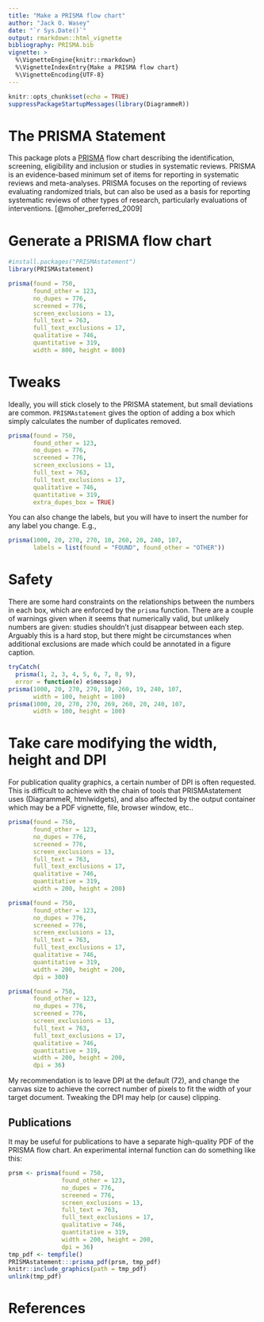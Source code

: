 ```yaml
---
title: "Make a PRISMA flow chart"
author: "Jack O. Wasey"
date: "`r Sys.Date()`"
output: rmarkdown::html_vignette
bibliography: PRISMA.bib
vignette: >
  %\VignetteEngine{knitr::rmarkdown}
  %\VignetteIndexEntry{Make a PRISMA flow chart}
  %\VignetteEncoding{UTF-8}
---
```

  
```r
knitr::opts_chunk$set(echo = TRUE)
suppressPackageStartupMessages(library(DiagrammeR))
```

# The PRISMA Statement

This package plots a [PRISMA](http://prisma-statement.org/) flow chart
describing the identification, screening, eligibility and inclusion or studies in
systematic reviews. PRISMA is an evidence-based minimum set of items for reporting
in systematic reviews and meta-analyses. PRISMA focuses on the reporting of reviews
evaluating randomized trials, but can also be used as a basis for reporting
systematic reviews of other types of research, particularly evaluations of
interventions. [@moher_preferred_2009]

# Generate a PRISMA flow chart

```r
#install.packages("PRISMAstatement")
library(PRISMAstatement)

prisma(found = 750,
       found_other = 123,
       no_dupes = 776, 
       screened = 776, 
       screen_exclusions = 13, 
       full_text = 763,
       full_text_exclusions = 17, 
       qualitative = 746, 
       quantitative = 319,
       width = 800, height = 800)
```

# Tweaks

Ideally, you will stick closely to the PRISMA statement, but small deviations are common. `PRISMAstatement` gives the option of adding a box which simply calculates the number of duplicates removed.

```r
prisma(found = 750,
       found_other = 123,
       no_dupes = 776, 
       screened = 776, 
       screen_exclusions = 13, 
       full_text = 763,
       full_text_exclusions = 17, 
       qualitative = 746, 
       quantitative = 319,
       extra_dupes_box = TRUE)
```

You can also change the labels, but you will have to insert the number for any label you change. E.g.,
```r
prisma(1000, 20, 270, 270, 10, 260, 20, 240, 107,
       labels = list(found = "FOUND", found_other = "OTHER"))
```

# Safety

There are some hard constraints on the relationships between the numbers in each box, which are enforced by the `prisma` function. There are a couple of warnings given when it seems that numerically valid, but unlikely numbers are given: studies shouldn't just disappear between each step. Arguably this is a hard stop, but there might be circumstances when additional exclusions are made which could be annotated in a figure caption.

```r
tryCatch(
  prisma(1, 2, 3, 4, 5, 6, 7, 8, 9),
  error = function(e) e$message)
prisma(1000, 20, 270, 270, 10, 260, 19, 240, 107, 
       width = 100, height = 100)
prisma(1000, 20, 270, 270, 269, 260, 20, 240, 107, 
       width = 100, height = 100)
```

# Take care modifying the width, height and DPI

For publication quality graphics, a certain number of DPI is often requested. This is difficult to achieve with the chain of tools that PRISMAstatement uses (DiagrammeR, htmlwidgets), and also affected by the output container which may be a PDF vignette, file, browser window, etc..

```r
prisma(found = 750,
       found_other = 123,
       no_dupes = 776, 
       screened = 776, 
       screen_exclusions = 13, 
       full_text = 763,
       full_text_exclusions = 17, 
       qualitative = 746, 
       quantitative = 319,
       width = 200, height = 200)
```

```r
prisma(found = 750,
       found_other = 123,
       no_dupes = 776, 
       screened = 776, 
       screen_exclusions = 13, 
       full_text = 763,
       full_text_exclusions = 17, 
       qualitative = 746, 
       quantitative = 319,
       width = 200, height = 200,
       dpi = 300)
```

```r
prisma(found = 750,
       found_other = 123,
       no_dupes = 776, 
       screened = 776, 
       screen_exclusions = 13, 
       full_text = 763,
       full_text_exclusions = 17, 
       qualitative = 746, 
       quantitative = 319,
       width = 200, height = 200,
       dpi = 36)
```

My recommendation is to leave DPI at the default (72), and change the canvas size to achieve the correct number of pixels to fit the width of your target document. Tweaking the DPI may help (or cause) clipping.

## Publications

It may be useful for publications to have a separate high-quality PDF of the PRISMA flow chart. An experimental internal function can do something like this:
```r
prsm <- prisma(found = 750,
               found_other = 123,
               no_dupes = 776, 
               screened = 776, 
               screen_exclusions = 13, 
               full_text = 763,
               full_text_exclusions = 17, 
               qualitative = 746, 
               quantitative = 319,
               width = 200, height = 200,
               dpi = 36)
tmp_pdf <- tempfile()
PRISMAstatement:::prisma_pdf(prsm, tmp_pdf)
knitr::include_graphics(path = tmp_pdf)
unlink(tmp_pdf)
```
# References

